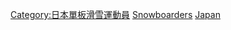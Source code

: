 [[Category:日本單板滑雪運動員|Category:日本單板滑雪運動員]]
[[Category:日本冬季奥运运动员|Snowboarders]]
[[Category:各國奧運單板滑雪運動員|Japan]]